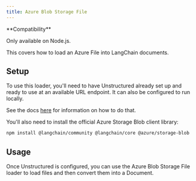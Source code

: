 ```yaml
---
title: Azure Blob Storage File
---
```


<Tip>
**Compatibility**

Only available on Node.js.
</Tip>

This covers how to load an Azure File into LangChain documents.

## Setup

To use this loader, you'll need to have Unstructured already set up and ready to use at an available URL endpoint. It can also be configured to run locally.

See the docs [here](/oss/python/integrations/document_loaders/file_loaders/unstructured) for information on how to do that.

You'll also need to install the official Azure Storage Blob client library:

```bash npm
npm install @langchain/community @langchain/core @azure/storage-blob
```

## Usage

Once Unstructured is configured, you can use the Azure Blob Storage File loader to load files and then convert them into a Document.


<AzureBlobStorageFile />
